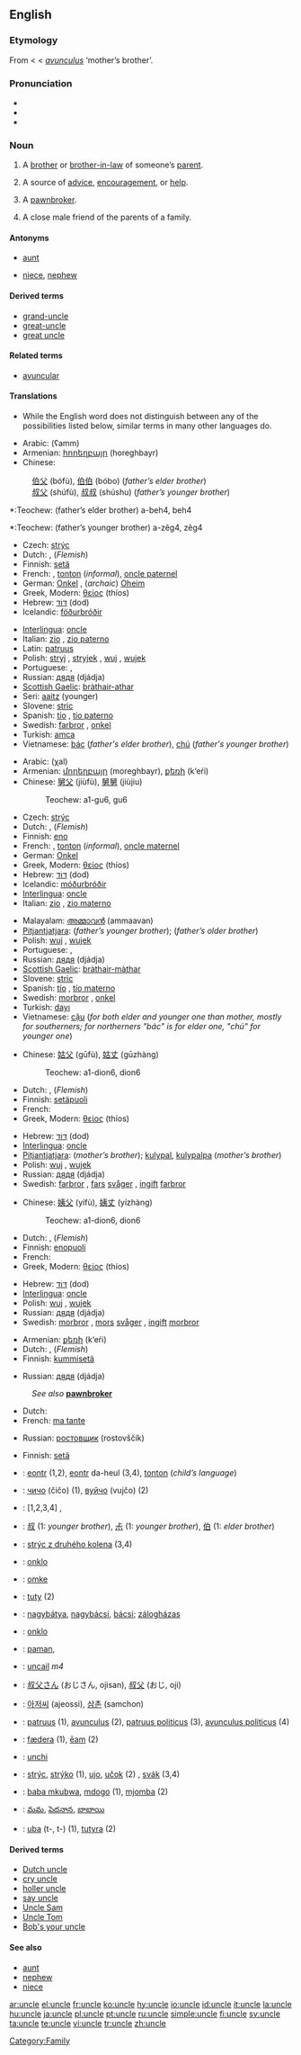 ==English==

===Etymology===
From {{ME.}} < {{OF.}} < {{L.}} ''[[avunculus]]'' ‘mother’s brother’.

===Pronunciation===
* {{IPA|/ʌŋkəl/}}
*{{audio|en-us-uncle.ogg|Audio (US)}}
* {{rhymes|ʌŋkəl}}

===Noun===
{{en-noun}}

# A [[brother]] or [[brother-in-law]] of someone’s [[parent]].
# {{context|figuratively}} A source of [[advice]], [[encouragement]], or [[help]].
# {{context|UK|informal}} A [[pawnbroker]].
# {{context|Southern US|colloquial}} A close male friend of the parents of a family.

====Antonyms====
* {{italbrac|with regard to gender}} [[aunt]]
* {{italbrac|with regard to ancestry}} [[niece]], [[nephew]]

====Derived terms====
* [[grand-uncle]]
* [[great-uncle]]
* [[great uncle]]

====Related terms====
* [[avuncular]]

====Translations====
* While the English word does not distinguish between any of the possibilities listed below, similar terms in many other languages do.

{{trans-top|brother of someone’s father}}
*Arabic: {{ARchar|[[عم]]}} (ʕamm) {{m}}
*Armenian: [[հորեղբայր]] (horeghbayr)
*Chinese:
: [[伯父]] (bófù), [[伯伯]] (bóbo) (''father’s elder brother'')
: [[叔父]] (shúfù), [[叔叔]] (shúshu) (''father’s younger brother'')
*:Teochew: (father’s elder brother) a-beh4, beh4
*:Teochew: (father’s younger brother) a-zêg4, zêg4
*Czech: [[strýc]] {{m}}
*Dutch: {{t+|nl|oom|m}}, (''Flemish'') {{t|nl|nonkel}} {{m}}
*Finnish: [[setä]]
*French: {{t+|fr|oncle|m}}, [[tonton]] {{m}} (''informal''), [[oncle paternel]] {{m}}
*German: [[Onkel]] {{m}}, (''archaic'') [[Oheim]] {{m}}
*Greek, Modern: [[θείος]] (thíos) {{m}}
*Hebrew: [[דוד|דּוֹד]] (dod) {{m}}
*Icelandic: [[föðurbróðir]] {{m}}
{{trans-mid}}
*[[Interlingua]]: [[oncle#Interlingua|oncle]]
*Italian: [[zio]] {{m}}, [[zio paterno]] {{m}}
*Latin: [[patruus]] {{m}}
*Polish: [[stryj]] {{m}}, [[stryjek]] {{m}}, [[wuj]] {{m}}, [[wujek]] {{m}}
*Portuguese: {{t+|pt|tio|lang=Portuguese}}, {{t|pt|tio paterno}}
*Russian: [[дядя]] (djádja) {{m}}
*[[Scottish Gaelic]]: [[bràthair-athar]] {{m}}
*Seri: [[aaitz]] (younger)
*Slovene: [[stric]] {{m}}
*Spanish: [[tío]] {{m}}, [[tío paterno]] {{m}}
*Swedish: [[farbror]] {{c}}, [[onkel]] {{c}}
*Turkish: [[amca]]
*Vietnamese: [[bác]] (''father's elder brother''), [[chú]] (''father's younger brother'')
{{trans-bottom}}

{{trans-top|brother of someone’s mother}}
*Arabic: {{ARchar|[[خال]]}} (χal) {{m}}
*Armenian: [[մորեղբայր]] (moreghbayr), [[քեռի]] (k‘eŕi)
*Chinese: [[舅父]] (jiùfù), [[舅舅]] (jiùjiu)
*:Teochew: a1-gu6, gu6
*Czech: [[strýc]] {{m}}
*Dutch: {{t+|nl|oom|m}}, (''Flemish'') {{t|nl|nonkel}} {{m}}
*Finnish: [[eno]]
*French: {{t+|fr|oncle|m}}, [[tonton]] {{m}} (''informal''), [[oncle maternel]] {{m}}
*German: [[Onkel]] {{m}}
*Greek, Modern: [[θείος]] (thíos) {{m}}
*Hebrew: [[דוד|דּוֹד]] (dod) {{m}}
*Icelandic: [[móðurbróðir]] {{m}}
*[[Interlingua]]: [[oncle#Interlingua|oncle]]
*Italian: [[zio]] {{m}}, [[zio materno]] {{m}}
{{trans-mid}}
*Malayalam: [[അമ്മാവന്‍]] (ammaavan)
*[[Pitjantjatjara]]: {{Unicode|[[mama maḻatja]]}} (''father’s younger brother''); {{Unicode|[[mama puḻka]]}} (''father’s older brother'')
*Polish: [[wuj]] {{m}}, [[wujek]] {{m}}
*Portuguese: {{t+|pt|tio|lang=Portuguese}}, {{t|pt|tio materno}}
*Russian: [[дядя]] (djádja) {{m}}
*[[Scottish Gaelic]]: [[bràthair-màthar]] {{m}}
*Slovene: [[stric]] {{m}}
*Spanish: [[tío]] {{m}}, [[tío materno]] {{m}}
*Swedish: [[morbror]] {{c}}, [[onkel]] {{c}}
*Turkish: [[dayı]]
*Vietnamese: [[cậu]] (''for both elder and younger one than mother, mostly for southerners; for northerners "bác" is for elder one, "chú" for younger one'')
{{trans-bottom}}

{{trans-top|someone’s father’s brother-in-law; husband of someone’s paternal aunt}}
*Chinese: [[姑父]] (gūfù), [[姑丈]] (gūzhàng)
*:Teochew: a1-dion6, dion6
*Dutch: {{t+|nl|oom|m}}, (''Flemish'') {{t|nl|nonkel}} {{m}}
*Finnish: [[setäpuoli]]
*French: {{t+|fr|oncle|m}}
*Greek, Modern: [[θείος]] (thíos) {{m}}
{{trans-mid}}
*Hebrew: [[דוד|דּוֹד]] (dod) {{m}}
*[[Interlingua]]: [[oncle#Interlingua|oncle]]
*[[Pitjantjatjara]]: {{Unicode|[[kamuṟu]]}} (''mother’s brother''); [[kulypal]], [[kulypalpa]] (''mother’s brother'')
*Polish: [[wuj]] {{m}}, [[wujek]] {{m}}
*Russian: [[дядя]] (djádja) {{m}}
*Swedish: [[farbror]] {{c}}, [[far]]s [[svåger]] {{c}}, [[ingift]] [[farbror]] {{c}}
{{trans-bottom}}

{{trans-top|someone’s mother’s brother-in-law; husband of someone’s maternal aunt}}
*Chinese: [[姨父]] (yífù), [[姨丈]] (yízhàng)
*:Teochew: a1-dion6, dion6
*Dutch: {{t+|nl|oom|m}}, (''Flemish'') {{t|nl|nonkel}} {{m}}
*Finnish: [[enopuoli]]
*French: {{t+|fr|oncle|m}}
*Greek, Modern: [[θείος]] (thíos) {{m}}
{{trans-mid}}
*Hebrew: [[דוד|דּוֹד]] (dod) {{m}}
*[[Interlingua]]: [[oncle#Interlingua|oncle]]
*Polish: [[wuj]] {{m}}, [[wujek]] {{m}}
*Russian: [[дядя]] (djádja) {{m}}
*Swedish: [[morbror]] {{c}}, [[mor]]s [[svåger]] {{c}}, [[ingift]] [[morbror]] {{c}}
{{trans-bottom}}

{{trans-top|source of advice, encouragement, or help}}
*Armenian: [[քեռի]] (k‘eŕi)
*Dutch: {{t+|nl|oom|m}}, (''Flemish'') {{t|nl|nonkel}} {{m}}
*Finnish: [[kummisetä]]
{{trans-mid}}
*Russian: [[дядя]] (djádja) {{m}}
{{trans-bottom}}

<!--Add INFORMAL terms to this table, where these exist-->
{{trans-top|UK informal: pawnbroker}}
: ''See also'' '''[[pawnbroker]]'''
*Dutch: {{t|nl|pandjesbaas|m}}
*French: [[ma tante]]
{{trans-mid}}
*Russian: [[ростовщик]] (rostovščík) {{m}}
{{trans-bottom}}

{{trans-top|close male friend of the parents}}
*Finnish: [[setä]]
{{trans-mid}}
{{trans-bottom}}

{{checktrans}}
{{trans-top|Translations to be checked}}
*{{ttbc|Breton}}: [[eontr]] {{m}} (1,2), [[eontr]] da-heul (3,4), [[tonton#Breton|tonton]] {{m}} (''child’s language'')
*{{ttbc|Bulgarian}}: [[чичо]] (čičo) {{m}} (1), [[вуйчо]] (vujčo) {{m}} (2)
*{{ttbc|Catalan}}: [1,2,3,4] {{t-|ca|tiu|lang=Catalan}} {{m}}, {{t+|ca|oncle|m}}
*{{ttbc|CJKV Characters}}: [[叔]] (1: ''younger brother''), [[尗]] (1: ''younger brother''), [[伯]] (1: ''elder brother'')
*{{ttbc|Czech}}: [[strýc z druhého kolena]] (3,4) {{m}}
*{{ttbc|Esperanto}}: [[onklo#Esparanto|onklo]]
*{{ttbc|Frisian}}: [[omke]] {{m}}
*{{ttbc|Guaraní}}: [[tuty]] (2)
*{{ttbc|Hungarian}}: [[nagybátya]], [[nagybácsi]], [[bácsi]]; [[zálogházas]]
*{{ttbc|Ido}}: [[onklo#Ido|onklo]]
{{trans-mid}}
*{{ttbc|Indonesian}}: [[paman]], {{t+|id|oom}}
*{{ttbc|Irish}}: [[uncail]] ''m4''
*{{ttbc|Japanese}}: [[叔父さん]] (おじさん, ojisan), [[叔父]] (おじ, oji)
*{{ttbc|Korean}}: [[아저씨]] (ajeossi), [[삼촌]] (samchon)
*{{ttbc|Latin}}: [[patruus]] (1), [[avunculus]] (2), [[patruus politicus]] (3), [[avunculus politicus]] (4)
*{{ttbc|Old English}}: [[fædera]] (1), [[eam|ēam]] (2)
*{{ttbc|Romanian}}: [[unchi]] {{m}}
*{{ttbc|Slovak}}: [[strýc]], [[strýko]] (1), [[ujo]], [[učok]] (2) {{m}}, [[svák]] (3,4) {{m}}
*{{ttbc|Swahili}}: [[baba mkubwa]], [[mdogo]] (1), [[mjomba]] (2)
*{{ttbc|Telugu}}: [[మమ]], [[పెదనాన]], [[బాబాయి]]
*{{ttbc|Tupinambá}}: [[uba]] (t-, t-) (1), [[tutyra]] (2)
{{trans-bottom}}

====Derived terms====
* [[Dutch uncle]]
* [[cry uncle]]
* [[holler uncle]]
* [[say uncle]]
* [[Uncle Sam]]
* [[Uncle Tom]]
* [[Bob's your uncle]]

====See also====
* [[aunt]]
* [[nephew]]
* [[niece]]

[[Category:Family]]

[[ar:uncle]]
[[el:uncle]]
[[fr:uncle]]
[[ko:uncle]]
[[hy:uncle]]
[[io:uncle]]
[[id:uncle]]
[[it:uncle]]
[[la:uncle]]
[[hu:uncle]]
[[ja:uncle]]
[[pl:uncle]]
[[pt:uncle]]
[[ru:uncle]]
[[simple:uncle]]
[[fi:uncle]]
[[sv:uncle]]
[[ta:uncle]]
[[te:uncle]]
[[vi:uncle]]
[[tr:uncle]]
[[zh:uncle]]
